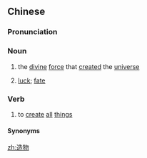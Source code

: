 ==Chinese==
{{zh-forms}}

===Pronunciation===
{{zh-pron
|m=zàowù
|h=pfs=chho-vu̍t
|mn=chō-bu̍t
|cat=n,v
}}

===Noun===
{{zh-noun}}

# the [[divine]] [[force]] that [[create]]d the [[universe]]
# {{lb|zh|obsolete}} [[luck]]; [[fate]]

===Verb===
{{zh-verb}}

# to [[create]] [[all]] [[thing]]s

====Synonyms====
{{zh-der|造物主|造物者}}

[[zh:造物]]